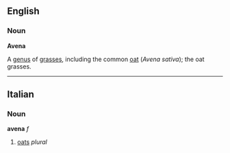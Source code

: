 ==English==
===Noun===
'''Avena'''

A [[genus]] of [[grass]]es, including the common [[oat]] (''Avena sativa''); the oat grasses.

----
==Italian==
===Noun===
'''avena''' ''f''

#[[oats]] ''plural''